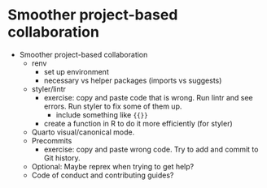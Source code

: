 # Smoother project-based collaboration {#smoother-collaboration}

-   Smoother project-based collaboration
    -   renv
        -   set up environment
        -   necessary vs helper packages (imports vs suggests)
    -   styler/lintr
        -   exercise: copy and paste code that is wrong. Run lintr and
            see errors. Run styler to fix some of them up.
            -   include something like `{{}}`
        -   create a function in R to do it more efficiently (for
            styler)
    -   Quarto visual/canonical mode.
    -   Precommits
        -   exercise: copy and paste wrong code. Try to add and commit
            to Git history.
    -   Optional: Maybe reprex when trying to get help?
    -   Code of conduct and contributing guides?

